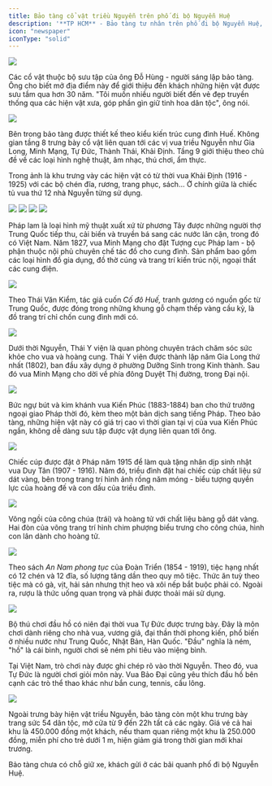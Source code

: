 ```yaml
---
title: Bảo tàng cổ vật triều Nguyễn trên phố đi bộ Nguyễn Huệ
description: '**TP HCM** - Bảo tàng tư nhân trên phố đi bộ Nguyễn Huệ, quận 1, có hàng trăm cổ vật thời Nguyễn, chia thành các khu tham quan theo từng vị vua hoặc loại hình nghệ thuật.'
icon: "newspaper"
iconType: "solid"
---
```

<Frame caption="Hoạt động từ đầu tháng 6, bảo tàng hoàng cung triều Nguyễn nằm ở tầng 8, 9 của một tòa nhà trên phố đi bộ Nguyễn Huệ, trưng bày hàng trăm cổ vật triều Nguyễn (1802-1945).">
  <img src="https://i1-dulich.vnecdn.net/2024/06/11/233A3679-1718076770.jpg?w=1200&h=0&q=100&dpr=1&fit=crop&s=qHK-s0sX9d6FekfY7UaHYA" />
</Frame>

Các cổ vật thuộc bộ sưu tập của ông Đỗ Hùng - người sáng lập bảo tàng. Ông cho biết mở địa điểm này để giới thiệu đến khách những hiện vật được sưu tầm qua hơn 30 năm. "Tôi muốn nhiều người biết đến vẻ đẹp truyền thống qua các hiện vật xưa, góp phần gìn giữ tinh hoa dân tộc", ông nói.

<Frame caption="Bên trong bảo tàng được thiết kế theo kiểu kiến trúc cung đình Huế">
  <img src="https://i1-dulich.vnecdn.net/2024/06/11/233A3731-1718076774.jpg?w=1200&h=0&q=100&dpr=1&fit=crop&s=x0FGxb9RU2ek_tmjfuoyNQ" />
</Frame>

Bên trong bảo tàng được thiết kế theo kiểu kiến trúc cung đình Huế. Không gian tầng 8 trưng bày cổ vật liên quan tới các vị vua triều Nguyễn như Gia Long, Minh Mạng, Tự Đức, Thành Thái, Khải Định. Tầng 9 giới thiệu theo chủ đề về các loại hình nghệ thuật, âm nhạc, thú chơi, ẩm thực.

Trong ảnh là khu trưng vày các hiện vật có từ thời vua Khải Định (1916 - 1925) với các bộ chén đĩa, rương, trang phục, sách... Ở chính giữa là chiếc tủ vua thứ 12 nhà Nguyễn từng sử dụng.
<Frame caption="Các cuốn sách trong bộ Hoàng Việt luật lệ (Hoàng triều luật lệ), Quốc triều điều luật, Nguyễn triều hình luật. Đây là bộ luật chính thức của Việt Nam thời đầu nhà Nguyễn, được biên soạn dưới thời vua Gia Long (1802 - 1820).">
    <img src="https://i1-dulich.vnecdn.net/2024/06/11/233A3622-1718076816.jpg?w=0&h=0&q=100&dpr=2&fit=crop&s=iWMSg7wko3AQnJC7zddF3w" />
    <img src="https://i1-dulich.vnecdn.net/2024/06/11/233A3426-1718076816.jpg?w=0&h=0&q=100&dpr=2&fit=crop&s=FUUbsWWqYomXpfueVpHM9Q" />
</Frame>

<Frame caption="Một chiếc đĩa của sứ giả Bồ Đào Nha tặng vua Gia Long do chủ nhân bảo tàng sưu tập được.">
  <img src="https://i1-dulich.vnecdn.net/2024/06/11/233A3618-1718076788.jpg?w=1200&h=0&q=100&dpr=1&fit=crop&s=9Xs_v5CGMijDk7w3OsxysA" />
</Frame>

<Frame caption="Những chiếc đĩa, bát, bình... bằng nghệ thuật pháp lam, được sử dụng trong cung đình Huế, chế tác thời Minh Mạng (1820 -1841) - vị vua thứ hai triều Nguyễn.">
  <img src="https://i1-dulich.vnecdn.net/2024/06/11/233A3685-1718076782.jpg?w=1200&h=0&q=100&dpr=1&fit=crop&s=pOqDKlrWj6z041sSq32k5g" />
</Frame>

Pháp lam là loại hình mỹ thuật xuất xứ từ phương Tây được những người thợ Trung Quốc tiếp thu, cải biến và truyền bá sang các nước lân cận, trong đó có Việt Nam. Năm 1827, vua Minh Mạng cho đặt Tượng cục Pháp lam - bộ phận thuộc nội phủ chuyên chế tác đồ cho cung đình. Sản phẩm bao gồm các loại hình đồ gia dụng, đồ thờ cúng và trang trí kiến trúc nội, ngoại thất các cung điện.

<Frame caption="Hai chiếc tranh gương cung đình có từ thời vua thứ ba triều Nguyễn - Thiệu Trị (1841 - 1847).">
  <img src="https://i1-dulich.vnecdn.net/2024/06/11/233A3429-1718076812.jpg?w=1200&h=0&q=100&dpr=1&fit=crop&s=5gd_017PQ87jPJQ_ffIkjA" />
</Frame>

Theo Thái Văn Kiểm, tác giả cuốn _Cố đô Huế,_ tranh gương có nguồn gốc từ Trung Quốc, được đóng trong những khung gỗ chạm thếp vàng cầu kỳ, là đồ trang trí chỉ chốn cung đình mới có.

<Frame caption="Những hiện vật được sử dụng trong Thái Y viện dưới thời Tự Đức (1847 - 1883), vua thứ 4 và tại vị lâu nhất trong lịch sử 143 năm triều Nguyễn.
">
  <img src="https://i1-dulich.vnecdn.net/2024/06/11/233A3692-1718076784.jpg?w=1200&h=0&q=100&dpr=1&fit=crop&s=d_zaH9M-4fcDfOqrbTtbVA" />
</Frame>

Dưới thời Nguyễn, Thái Y viện là quan phòng chuyên trách chăm sóc sức khỏe cho vua và hoàng cung. Thái Y viện được thành lập năm Gia Long thứ nhất (1802), ban đầu xây dựng ở phường Dưỡng Sinh trong Kinh thành. Sau đó vua Minh Mạng cho dời về phía đông Duyệt Thị đường, trong Đại nội.

<Frame caption="Bức ngự bút và kim khánh vua Kiến Phúc (1883-1884)">
  <img src="https://i1-dulich.vnecdn.net/2024/06/11/233A3444-1718076809.jpg?w=1200&h=0&q=100&dpr=1&fit=crop&s=gWmOhUW7lQH9-WBMH1i6TQ" />
</Frame>

Bức ngự bút và kim khánh vua Kiến Phúc (1883-1884) ban cho thứ trưởng ngoại giao Pháp thời đó, kèm theo một bản dịch sang tiếng Pháp. Theo bảo tàng, những hiện vật này có giá trị cao vì thời gian tại vị của vua Kiến Phúc ngắn, không dễ dàng sưu tập được vật dụng liên quan tới ông.

<Frame caption="Chiếc cúp được đặt ở Pháp năm 1915">
  <img src="https://i1-dulich.vnecdn.net/2024/06/11/233A3450-1718076807.jpg?w=1200&h=0&q=100&dpr=1&fit=crop&s=ACnZAQno4l2o8w7gcSUynQ" />
</Frame>

Chiếc cúp được đặt ở Pháp năm 1915 để làm quà tặng nhân dịp sinh nhật vua Duy Tân (1907 - 1916). Năm đó, triều đình đặt hai chiếc cúp chất liệu sứ dát vàng, bên trong trang trí hình ảnh rồng năm móng - biểu tượng quyền lực của hoàng đế và con dấu của triều đình.

<Frame caption="Võng ngồi của công chúa (trái) và hoàng tử với chất liệu bàng gỗ dát vàng">
  <img src="https://i1-dulich.vnecdn.net/2024/06/11/233A3594-1718076793.jpg?w=1200&h=0&q=100&dpr=1&fit=crop&s=QHJsr_2x5ZfjOkHUozLZkw" />
</Frame>

Võng ngồi của công chúa (trái) và hoàng tử với chất liệu bàng gỗ dát vàng. Hai đòn của võng trang trí hình chim phượng biểu trưng cho công chúa, hình con lân dành cho hoàng tử.

<Frame caption="Bộ chén dĩa, đũa, thố... trong khu trưng bày về ẩm thực cung đình triều Nguyễn.">
  <img src="https://i1-dulich.vnecdn.net/2024/06/11/233A3505-1718076804.jpg?w=1200&h=0&q=100&dpr=1&fit=crop&s=zNGqO4xwYABZ0ENObugcDg" />
</Frame>

Theo sách _An Nam phong tục_ của Đoàn Triển (1854 - 1919), tiệc hạng nhất có 12 chén và 12 đĩa, số lượng tăng dần theo quy mô tiệc. Thức ăn tuỳ theo tiệc mà có gà, vịt, hải sản nhưng thịt heo và xôi nếp bắt buộc phải có. Ngoài ra, rượu là thức uống quan trọng và phải được thoải mái sử dụng.

<Frame caption="Bộ thú chơi đầu hồ có niên đại thời vua Tự Đức được trưng bày">
  <img src="https://i1-dulich.vnecdn.net/2024/06/11/233A3543-1718076799.jpg?w=1200&h=0&q=100&dpr=1&fit=crop&s=xl4nSiorYH3NJdputaLGeA" />
</Frame>

Bộ thú chơi đầu hồ có niên đại thời vua Tự Đức được trưng bày. Đây là môn chơi dành riêng cho nhà vua, vương giả, đại thần thời phong kiến, phổ biến ở nhiều nước như Trung Quốc, Nhật Bản, Hàn Quốc. "Đầu" nghĩa là ném, "hồ" là cái bình, người chơi sẽ ném phi tiêu vào miệng bình.

Tại Việt Nam, trò chơi này được ghi chép rõ vào thời Nguyễn. Theo đó, vua Tự Đức là người chơi giỏi môn này. Vua Bảo Đại cũng yêu thích đầu hồ bên cạnh các trò thể thao khác như bắn cung, tennis, cầu lông.

<Frame caption="Trưng bày hiện vật triều Nguyễn">
  <img src="https://i1-dulich.vnecdn.net/2024/06/11/233A3638-1718077958.jpg?w=1200&h=0&q=100&dpr=1&fit=crop&s=DRxf5DdA2RndBPizMZFVgA" />
</Frame>

Ngoài trưng bày hiện vật triều Nguyễn, bảo tàng còn một khu trưng bày trang sức 54 dân tộc, mở cửa từ 9 đến 22h tất cả các ngày. Giá vé cả hai khu là 450.000 đồng một khách, nếu tham quan riêng một khu là 250.000 đồng, miễn phí cho trẻ dưới 1 m, hiện giảm giá trong thời gian mới khai trương.

Bảo tàng chưa có chỗ giữ xe, khách gửi ở các bãi quanh phố đi bộ Nguyễn Huệ.